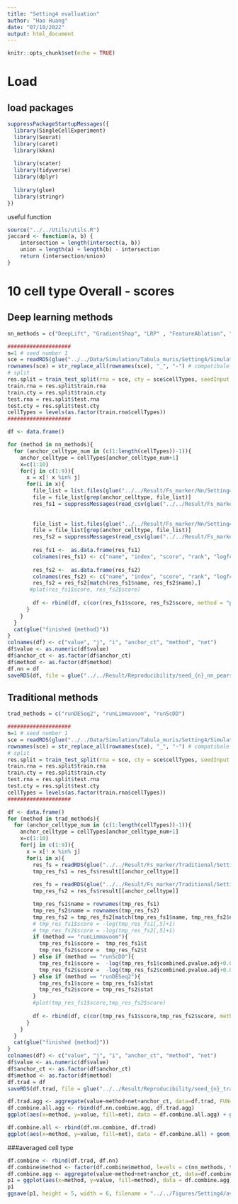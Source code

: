 ```yaml
---
title: "Setting4 evalluation"
author: "Hao Huang"
date: "07/10/2022"
output: html_document
---
```


```r
knitr::opts_chunk$set(echo = TRUE)
```

# Load 
## load packages
```r
suppressPackageStartupMessages({
  library(SingleCellExperiment)
  library(Seurat)
  library(caret)
  library(kknn)
  
  library(scater)
  library(tidyverse)
  library(dplyr)
  
  library(glue)
  library(stringr)
})
```

useful function
```r
source("../../Utils/utils.R")
jaccard <- function(a, b) {
    intersection = length(intersect(a, b))
    union = length(a) + length(b) - intersection
    return (intersection/union)
}
```


# 10 cell type Overall - scores
## Deep learning methods 
```r
nn_methods = c("DeepLift", "GradientShap", "LRP" , "FeatureAblation", "Occlusion"  ,"Lime_nsample500")
```


```r
####################
n=1 # seed number 1
sce = readRDS(glue("../../Data/Simulation/Tabula_muris/Setting4/Simulation_setting4_seed_{n}_iteration1.rds"))
rownames(sce) = str_replace_all(rownames(sce), "_", "-") # compatibale with seurat
# split 
res.split = train_test_split(rna = sce, cty = sce$cellTypes, seedInput = 1234)
train.rna = res.split$train.rna
train.cty = res.split$train.cty
test.rna = res.split$test.rna
test.cty = res.split$test.cty
cellTypes = levels(as.factor(train.rna$cellTypes))
####################

df <- data.frame()

for (method in nn_methods){
  for (anchor_celltype_num in (c(1:length(cellTypes))-1)){
    anchor_celltype = cellTypes[anchor_celltype_num+1]
    x=c(1:10)
    for(j in c(1:9)){
      x = x[! x %in% j]
      for(i in x){
        file_list = list.files(glue("../../Result/Fs_marker/Nn/Setting4/{method}/seed_{n}_iteration{j}_all/"))
        file = file_list[grep(anchor_celltype, file_list)]
        res_fs1 = suppressMessages(read_csv(glue("../../Result/Fs_marker/Nn/Setting4/{method}/seed_{n}_iteration{j}_all/{file}"), show_col_types = FALSE))
        
      
        file_list = list.files(glue("../../Result/Fs_marker/Nn/Setting4/{method}/seed_{n}_iteration{i}_all/"))
        file = file_list[grep(anchor_celltype, file_list)]
        res_fs2 = suppressMessages(read_csv(glue("../../Result/Fs_marker/Nn/Setting4/{method}/seed_{n}_iteration{i}_all/{file}"), show_col_types = FALSE))
        
        res_fs1 <-  as.data.frame(res_fs1)
        colnames(res_fs1) <- c("name", "index", "score", "rank", "logfc")
        
        res_fs2 <-  as.data.frame(res_fs2)
        colnames(res_fs2) <- c("name", "index", "score", "rank", "logfc")
        res_fs2 = res_fs2[match(res_fs1$name, res_fs2$name),]
       #plot(res_fs1$score, res_fs2$score)
        
        df <- rbind(df, c(cor(res_fs1$score, res_fs2$score, method = "pearson"), j, i, anchor_celltype, method, "baseline"))
      }
    }
  }
  cat(glue("finished {method}"))
}
colnames(df) <- c("value", "j", "i", "anchor_ct", "method", "net")
df$value <- as.numeric(df$value)
df$anchor_ct <- as.factor(df$anchor_ct)
df$method <- as.factor(df$method)
df.nn = df
saveRDS(df, file = glue("../../Result/Reproducibility/seed_{n}_nn_pearson_correlation.rds"))
```


## Traditional methods
```r
trad_methods = c("runDESeq2", "runLimmavoom", "runScDD")
```


```r
####################
n=1 # seed number 1
sce = readRDS(glue("../../Data/Simulation/Tabula_muris/Setting4/Simulation_setting4_seed_{n}_iteration1.rds"))
rownames(sce) = str_replace_all(rownames(sce), "_", "-") # compatibale with seurat
# split 
res.split = train_test_split(rna = sce, cty = sce$cellTypes, seedInput = 1234)
train.rna = res.split$train.rna
train.cty = res.split$train.cty
test.rna = res.split$test.rna
test.cty = res.split$test.cty
cellTypes = levels(as.factor(train.rna$cellTypes))
####################

df <- data.frame()
for (method in trad_methods){
  for (anchor_celltype_num in (c(1:length(cellTypes))-1)){
    anchor_celltype = cellTypes[anchor_celltype_num+1]
    x=c(1:10)
    for(j in c(1:9)){
      x = x[! x %in% j]
      for(i in x){
        res_fs = readRDS(glue("../../Result/Fs_marker/Traditional/Setting4/{method}/Res_{method}_Simulation_setting4_seed_{n}_iteration{j}_all.rds"))
        tmp_res_fs1 = res_fs$result[[anchor_celltype]]
        
        res_fs = readRDS(glue("../../Result/Fs_marker/Traditional/Setting4/{method}/Res_{method}_Simulation_setting4_seed_{n}_iteration{i}_all.rds"))
        tmp_res_fs2 = res_fs$result[[anchor_celltype]]

        tmp_res_fs1$name = rownames(tmp_res_fs1)
        tmp_res_fs2$name = rownames(tmp_res_fs2)
        tmp_res_fs2 = tmp_res_fs2[match(tmp_res_fs1$name, tmp_res_fs2$name),]
        # tmp_res_fs1$score = -log(tmp_res_fs1[,5]+1)
        # tmp_res_fs2$score = -log(tmp_res_fs2[,5]+1)
        if (method == "runLimmavoom"){
          tmp_res_fs1$score =  tmp_res_fs1$t
          tmp_res_fs2$score =  tmp_res_fs2$t
        } else if (method == "runScDD"){
          tmp_res_fs1$score =  -log(tmp_res_fs1$combined.pvalue.adj+0.0001)
          tmp_res_fs2$score =  -log(tmp_res_fs2$combined.pvalue.adj+0.0001)
        } else if (method == "runDESeq2"){
          tmp_res_fs1$score = tmp_res_fs1$stat
          tmp_res_fs2$score = tmp_res_fs2$stat
        }
        #plot(tmp_res_fs1$score,tmp_res_fs2$score)
        
        df <- rbind(df, c(cor(tmp_res_fs1$score,tmp_res_fs2$score, method = "pearson"), j, i, anchor_celltype, method, "traditional"))
      }
    }
  }
  cat(glue("finished {method}"))
}
colnames(df) <- c("value", "j", "i", "anchor_ct", "method", "net")
df$value <- as.numeric(df$value)
df$anchor_ct <- as.factor(df$anchor_ct)
df$method <- as.factor(df$method)
df.trad = df
saveRDS(df.trad, file = glue("../../Result/Reproducibility/seed_{n}_trad_pearson_correlation.rds"))
```


```r
df.trad.agg <- aggregate(value~method+net+anchor_ct, data=df.trad, FUN=mean)
df.combine.all.agg <- rbind(df.nn.combine.agg, df.trad.agg)
ggplot(aes(x=method, y=value, fill=net), data = df.combine.all.agg) + geom_boxplot() + ylab("Pearson coefficient") +coord_cartesian(ylim = (0:1)) +theme(axis.text.x = element_text(angle = 45, vjust = 1, hjust=1)) 

df.combine.all <- rbind(df.nn.combine, df.trad)
ggplot(aes(x=method, y=value, fill=net), data = df.combine.all) + geom_boxplot() + ylab("Pearson coefficient") +coord_cartesian(ylim = (0:1)) +theme(axis.text.x = element_text(angle = 45, vjust = 1, hjust=1)) 
```



###averaged cell type
```r
df.combine <- rbind(df.trad, df.nn)
df.combine$method <- factor(df.combine$method, levels = c(nn_methods, trad_methods))
df.combine.agg <- aggregate(value~method+net+anchor_ct, data=df.combine, FUN=mean)
p1 = ggplot(aes(x=method, y=value, fill=method), data = df.combine.agg) + geom_boxplot() + ylab("Pearson coefficient") +coord_cartesian(ylim = (0:1)) +theme_classic() +theme(axis.text.x = element_text(angle = 45, vjust = 1, hjust=1)) 
p1
ggsave(p1, height = 5, width = 6, filename = "../../Figures/Setting4/averaged_pearson_correlation.pdf")
```


